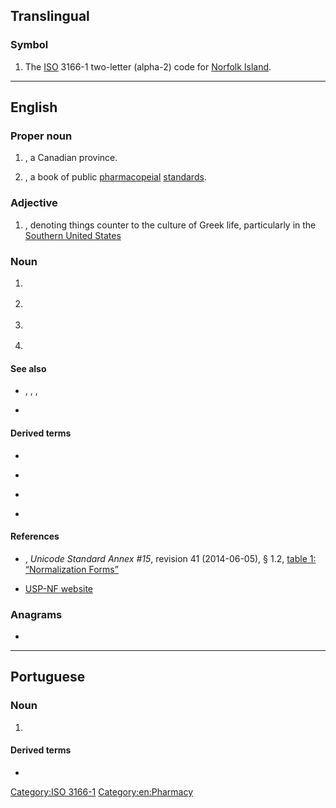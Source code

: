 {{also|.nf|1NF|2NF|3NF|4NF|5NF|6NF|NF|Nf.|nF|nf|nf3}}
==Translingual==

===Symbol===
{{head|mul|symbol}}

# The [[ISO]] 3166-1 two-letter (alpha-2) code for [[Norfolk Island]].

[[Category:ISO 3166-1]]

----

==English==

===Proper noun===
{{en-proper noun}}

# {{lb|en|Canada}} {{initialism of|Newfoundland and Labrador|lang=en|dot=}}, a Canadian province.
# {{lb|en|US|pharmacology}} {{initialism of|{{w|National Formulary}}|lang=en|dot=}}, a book of public [[pharmacopeial]] [[standards]].

===Adjective===
{{en-adj|?}}

# {{lb|en|slang}} {{initialism of|[[not]] [[frat]]|lang=en|dot=}}, denoting things counter to the culture of Greek life, particularly in the [[Southern United States]]

===Noun===
{{en-noun|?}}

# {{lb|en|US|aviation}} {{n-g|Prefix code for [[NASA]] research [[fighter plane]] designations.}}
# {{lb|en|pathology}} {{initialism of|necrotizing fasciitis|lang=en}}
# {{lb|en|pathology}} {{initialism of|neurofibromatosis|lang=en}}
# {{lb|en|Unicode}} {{initialism of|[[normalization]] [[form]]|lang=en}}

====See also====
* {{sense|in Unicode}} {{l|en|C}}, {{l|en|D}}, {{l|en|KC}}, {{l|en|KD}}
* {{l|en|USP}}

====Derived terms====
{{top4}}
* {{l|en|NFC}}
{{mid4}}
* {{l|en|NFD}}
{{mid4}}
* {{l|en|NFKC}}
{{mid4}}
* {{l|en|NFKD}}
{{bottom}}

====References====
* {{w|Unicode Consortium}}, ''Unicode Standard Annex #15'', revision 41 (2014-06-05), § 1.2, [http://www.unicode.org/reports/tr15/#Normalization_Forms_Table table 1: “Normalization Forms”]
* [http://www.usp.org/USPNF/ USP-NF website]

===Anagrams===
* {{anagrams|en|FN|Fn|f.n.|fn}}

[[Category:en:Pharmacy]]

----

==Portuguese==

===Noun===
{{pt-noun|f|s}}

# {{initialism of|nota fiscal|lang=pt}} {{gloss|receipt}}

====Derived terms====
* {{l|pt|NF-e}}